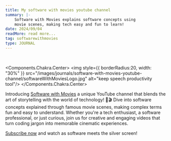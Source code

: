 ```yaml
---
title: My software with movies youtube channel
summary: |-
    Software with Movies explains software concepts using
    movie scenes, making tech easy and fun to learn!
date: 2024/09/04
readMore: read more...
tag: softwarewithmovies
type: JOURNAL
---
```


<br/>

<Components.Chakra.Center>
    <img style={{
        borderRadius:20,
        width: "30%"
    }} src="/images/journals/software-with-movies-youtube-channel/softwareWithMoviesLogo.jpg" alt="keep speech productivity tool"/>
</Components.Chakra.Center>

Introducing [Software with Movies](https://www.youtube.com/@softwarewithmovies) a unique
YouTube channel that blends the
art of storytelling with the world of technology! 🚀🎬
Dive into software concepts explained through famous movie scenes,
making complex terms fun and easy to understand.
Whether you're a tech enthusiast, a software professional,
or just curious, join us for creative and engaging videos
that turn coding jargon into memorable cinematic experiences.


[Subscribe now](https://www.youtube.com/@softwarewithmovies) and watch as software meets the silver screen!

